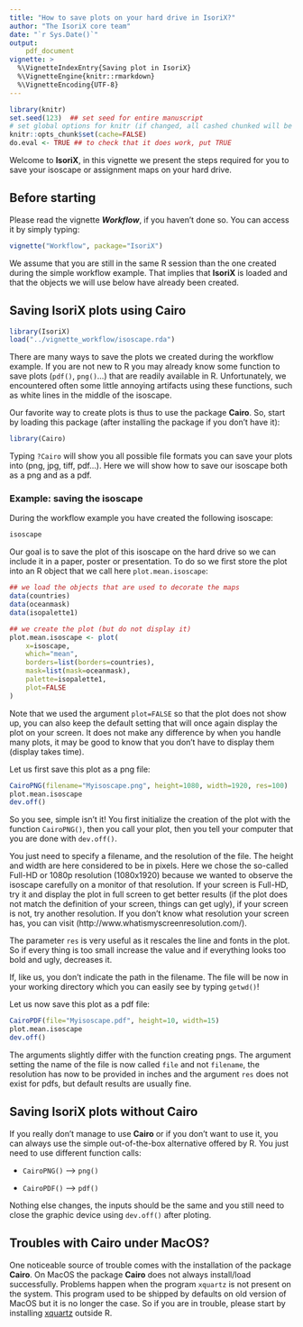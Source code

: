 ```yaml
---
title: "How to save plots on your hard drive in IsoriX?"
author: "The IsoriX core team"
date: "`r Sys.Date()`"
output:
    pdf_document
vignette: >
  %\VignetteIndexEntry{Saving plot in IsoriX}
  %\VignetteEngine{knitr::rmarkdown}
  %\VignetteEncoding{UTF-8}
---
```


```r
library(knitr)
set.seed(123)  ## set seed for entire manuscript
# set global options for knitr (if changed, all cashed chunked will be rerun!)
knitr::opts_chunk$set(cache=FALSE)
do.eval <- TRUE ## to check that it does work, put TRUE
```

Welcome to __IsoriX__, in this vignette we present the steps required for you to save your isoscape or assignment maps on your hard drive.

## Before starting

Please read the vignette ___Workflow___, if you haven't done so. You can access it by simply typing:

```r
vignette("Workflow", package="IsoriX")
```

We assume that you are still in the same R session than the one created during the simple workflow example. That implies that __IsoriX__ is loaded and that the objects we will use below have already been created.


## Saving IsoriX plots using Cairo

```r
library(IsoriX)
load("../vignette_workflow/isoscape.rda")
```

There are many ways to save the plots we created during the workflow example. If you are not new to R you may already know some function to save plots (`pdf()`, `png()`...) that are readily available in R. Unfortunately, we encountered often some little annoying artifacts using these functions, such as white lines in the middle of the isoscape.

Our favorite way to create plots is thus to use the package __Cairo__. So, start by loading this package (after installing the package if you don't have it):

```r
library(Cairo)
```

Typing `?Cairo` will show you all possible file formats you can save your plots into (png, jpg, tiff, pdf...). Here we will show how to save our isoscape both as a png and as a pdf.

### Example: saving the isoscape

During the workflow example you have created the following isoscape:
```r
isoscape
```

Our goal is to save the plot of this isoscape on the hard drive so we can include it in a paper, poster or presentation. To do so we first store the plot into an R object that we call here `plot.mean.isoscape`:

```r
## we load the objects that are used to decorate the maps
data(countries)
data(oceanmask)
data(isopalette1)

## we create the plot (but do not display it)
plot.mean.isoscape <- plot(
    x=isoscape,
    which="mean",
    borders=list(borders=countries),
    mask=list(mask=oceanmask),
    palette=isopalette1,
    plot=FALSE
)
```
Note that we used the argument `plot=FALSE` so that the plot does not show up, you can also keep the default setting that will once again display the plot on your screen. It does not make any difference by when you handle many plots, it may be good to know that you don't have to display them (display takes time).

Let us first save this plot as a png file:

```r
CairoPNG(filename="Myisoscape.png", height=1080, width=1920, res=100)
plot.mean.isoscape
dev.off()
```

So you see, simple isn't it! You first initialize the creation of the plot with the function `CairoPNG()`, then you call your plot, then you tell your computer that you are done with `dev.off()`.

You just need to specify a filename, and the resolution of the file. The height and width are here considered to be in pixels. Here we chose the so-called Full-HD or 1080p resolution (1080x1920) because we wanted to observe the isoscape carefully on a monitor of that resolution. If your screen is Full-HD, try it and display the plot in full screen to get better results (if the plot does not match the definition of your screen, things can get ugly), if your screen is not, try another resolution. If you don't know what resolution your screen has, you can visit (http://www.whatismyscreenresolution.com/).

The parameter `res` is very useful as it rescales the line and fonts in the plot. So if every thing is too small increase the value and if everything looks too bold and ugly, decreases it.

If, like us, you don't indicate the path in the filename. The file will be now in your working directory which you can easily see by typing `getwd()`!

Let us now save this plot as a pdf file:

```r
CairoPDF(file="Myisoscape.pdf", height=10, width=15)
plot.mean.isoscape
dev.off()
```

The arguments slightly differ with the function creating pngs. The argument setting the name of the file is now called `file` and not `filename`, the resolution has now to be provided in inches and the argument `res` does not exist for pdfs, but default results are usually fine.


## Saving IsoriX plots without Cairo

If you really don't manage to use __Cairo__ or if you don't want to use it, you can always use the simple out-of-the-box alternative offered by R. You just need to use different function calls:

* `CairoPNG()` --> `png()`

* `CairoPDF()` --> `pdf()`

Nothing else changes, the inputs should be the same and you still need to close the graphic device using `dev.off()` after ploting.


## Troubles with Cairo under MacOS?

One noticeable source of trouble comes with the installation of the package __Cairo__. On MacOS the package __Cairo__ does not always install/load successfully. Problems happen when the program `xquartz` is not present on the system. This program used to be shipped by defaults on old version of MacOS but it is no longer the case. So if you are in trouble, please start by installing [xquartz](https://www.xquartz.org/) outside R.





